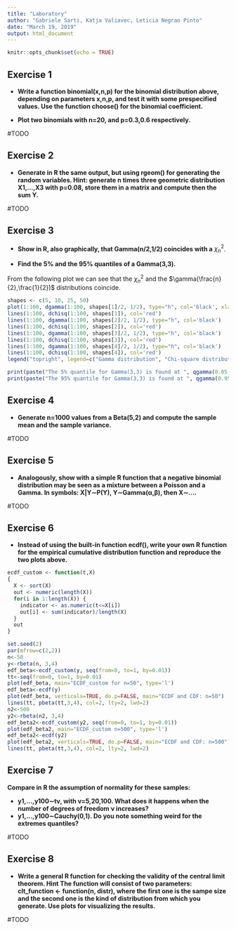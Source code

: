```yaml
---
title: "Laboratory"
author: "Gabriele Sarti, Katja Valiavec, Leticia Negrao Pinto"
date: "March 19, 2019"
output: html_document
---
```


```r
knitr::opts_chunk$set(echo = TRUE)
```

## Exercise 1

* **Write a function binomial(x,n,p) for the binomial distribution above, depending on parameters x,n,p, and test it with some prespecified values. Use the function choose() for the binomial coefficient.**

* **Plot two binomials with n=20, and p=0.3,0.6 respectively.**

#TODO

## Exercise 2

* **Generate in R the same output, but using rgeom() for generating the random variables. Hint: generate n times three geometric distribution X1,…,X3 with p=0.08, store them in a matrix and compute then the sum Y.**

#TODO

## Exercise 3

* **Show in R, also graphically, that Gamma(n/2,1/2) coincides with a** $\chi^2_n$.

* **Find the 5% and the 95% quantiles of a Gamma(3,3).**

From the following plot we can see that the $\chi^2_n$ and the $\gamma(\frac{n}{2},\frac{1}{2})$ distributions coincide.

```r
shapes <- c(5, 10, 25, 50)
plot(1:100, dgamma(1:100, shapes[1]/2, 1/2), type="h", col='black', xlab="x", ylab="f(x)", main="Comparison between Gamma and Chi-square distributions")
lines(1:100, dchisq(1:100, shapes[1]), col='red')
lines(1:100, dgamma(1:100, shapes[2]/2, 1/2), type="h", col='black')
lines(1:100, dchisq(1:100, shapes[2]), col='red')
lines(1:100, dgamma(1:100, shapes[3]/2, 1/2), type="h", col='black')
lines(1:100, dchisq(1:100, shapes[3]), col='red')
lines(1:100, dgamma(1:100, shapes[4]/2, 1/2), type="h", col='black')
lines(1:100, dchisq(1:100, shapes[4]), col='red')
legend("topright", legend=c("Gamma distribution", "Chi-square distribution"), fill=c("black", "red"))
```

```r
print(paste("The 5% quantile for Gamma(3,3) is found at ", qgamma(0.05,3,3)))
print(paste("The 95% quantile for Gamma(3,3) is found at ", qgamma(0.95,3,3)))
```

## Exercise 4

* **Generate n=1000 values from a Beta(5,2) and compute the sample mean and the sample variance.**

#TODO

## Exercise 5

* **Analogously, show with a simple R function that a negative binomial distribution may be seen as a mixture between a Poisson and a Gamma. In symbols: X|Y∼P(Y), Y∼Gamma(α,β), then X∼….**

#TODO

## Exercise 6

* **Instead of using the built-in function ecdf(), write your own R function for the empirical cumulative distribution function and reproduce the two plots above.**

```r
ecdf_custom <- function(t,X)
{
  X <- sort(X)
  out <- numeric(length(X))
  for(i in 1:length(X)) {
    indicator <- as.numeric(t<=X[i])
    out[i] <- sum(indicator)/length(X)
  }
  out
}

set.seed(2)
par(mfrow=c(2,2))
n<-50
y<-rbeta(n, 3,4)
edf_beta<-ecdf_custom(y, seq(from=0, to=1, by=0.01))
tt<-seq(from=0, to=1, by=0.01)
plot(edf_beta, main="ECDF_custom for n=50", type='l')
edf_beta<-ecdf(y)
plot(edf_beta, verticals=TRUE, do.p=FALSE, main="ECDF and CDF: n=50")
lines(tt, pbeta(tt,3,4), col=2, lty=2, lwd=2)
n2<-500
y2<-rbeta(n2, 3,4)
edf_beta2<-ecdf_custom(y2, seq(from=0, to=1, by=0.01))
plot(edf_beta2, main="ECDF_custom n=500", type='l')
edf_beta2<-ecdf(y2)
plot(edf_beta2, verticals=TRUE, do.p=FALSE, main="ECDF and CDF: n=500")
lines(tt, pbeta(tt,3,4), col=2, lty=2, lwd=2)
```

## Exercise 7

**Compare in R the assumption of normality for these samples:**

* **y1,…,y100∼tν, with ν=5,20,100. What does it happens when the number of degrees of freedom ν increases?**
* **y1,…,y100∼Cauchy(0,1). Do you note something weird for the extremes quantiles?**

#TODO

## Exercise 8

* **Write a general R function for checking the validity of the central limit theorem. Hint The function will consist of two parameters: clt_function <- function(n, distr), where the first one is the sampe size and the second one is the kind of distribution from which you generate. Use plots for visualizing the results.**

#TODO